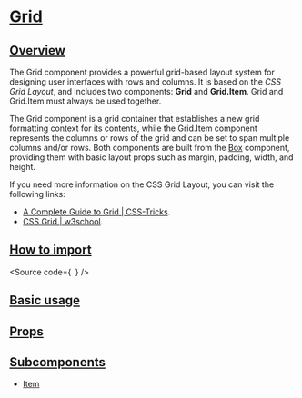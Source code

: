 

<Meta of={Stories} />

# [Grid](#grid)

## [Overview](#overview)

The Grid component provides a powerful grid-based layout system for designing
user interfaces with rows and columns. It is based on the *CSS Grid Layout*,
and includes two components: __Grid__ and __Grid.Item__. Grid and Grid.Item must always be used together.

The Grid component is a grid container that establishes a new grid formatting
context for its contents, while the Grid.Item component represents the columns
or rows of the grid and can be set to span multiple columns and/or rows.
Both components are built from the [Box](?path=/docs/components-core-layout-box--docs)
component, providing them with basic
layout props such as margin, padding, width, and height.

If you need more information on the CSS Grid Layout, you can visit the following links:

- [A Complete Guide to Grid | CSS-Tricks](https://css-tricks.com/snippets/css/complete-guide-grid/).
- [CSS Grid | w3school](https://www.w3schools.com/css/css_grid.asp).

## [How to import](#how-to-import)

<Source
  code={`
`}
/>

## [Basic usage](#basic-usage)

<Canvas of={Stories.Base} />

## [Props](#props)

<ArgTypes of={Stories} />

## [Subcomponents](#subcomponents)

- [Item](?path=/story/components-core-layout-grid-subcomponents--docs#item)
